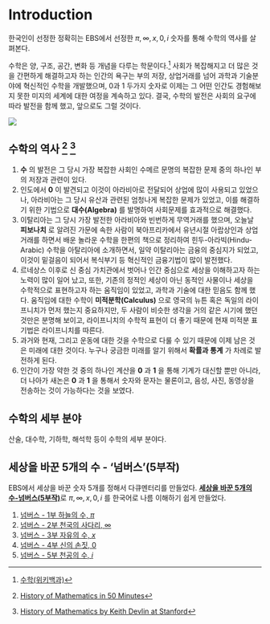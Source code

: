 # Introduction {#intro}



한국인이 선정한 정확히는 EBS에서 선정한 $\pi, \infty, x, 0, i$ 숫자를 통해 수학의 역사를 살펴본다.

수학은 양, 구조, 공간, 변화 등 개념을 다루는 학문이다.[^1]  사회가 복잡해지고 더 많은 것을 간편하게 해결하고자 하는 인간의 욕구는 부의 저장, 상업거래를 넘어 과학과 기술분야에 혁신적인 수학을 개발했으며, 0과 1 두가지 숫자로 이제는 그 어떤 인간도 경험해보지 못한 미지의 세계에 대한 여정을 계속하고 있다. 결국, 수학의 발전은 사회의 요구에 따라 발전을 함께 했고, 앞으로도 그럴 것이다.

![](fig/math-history.png)

## 수학의 역사 [^2] [^3]

1. **수** 의 발전은 그 당시 가장 복잡한 사회인 수메르 문명의 복잡한 문제 중의 하나인 부의 저장과 관련이 있다.
1. 인도에서 **0** 이 발견되고 이것이 아라비아로 전달되어 상업에 많이 사용되고 있었으나, 아라비아는 그 당시 유산과 관련된 엄청나게 복잡한 문제가 있었고, 이를 해결하기 위한 기법으로 **대수(Algebra)** 를 발명하여 사회문제를 효과적으로 해결했다.
1. 이탈리아는 그 당시 가장 발전한 아라비아와 빈번하게 무역거래를 했으며, 오늘날 **피보나치** 로 알려진 가문에 속한 사람이 북아프리카에서 유년시절 아랍상인과 상업거래를 하면서 배운 놀라운 수학을 한편의 책으로 정리하여 힌두-아라빅(Hindu-Arabic) 수학을 아탈리아에 소개하면서, 일약 이탈리아는 금융의 중심지가 되었고, 이것이 밑걸음이 되어서 복식부기 등 혁신적인 금융기법이 많이 발전했다.
1. 르네상스 이후로 신 중심 가치관에서 벗어나 인간 중심으로 세상을 이해하고자 하는 노력이 많이 일어 났고, 또한, 기존의 정적인 세상이 아닌 동적인 사물이나 세상을 수학적으로 표현하고자 하는 움직임이 있었고, 과학과 기술에 대한 믿음도 함께 했다. 움직임에 대한 수학이 **미적분학(Calculus)** 으로 영국의 뉴튼 혹은 독일의 라이프니치가 먼저 했는지 중요하지만, 두 사람이 비슷한 생각을 거의 같은 시기에 했던 것만은 분명해 보이고, 라이프니치의 수학적 표현이 더 좋기 때문에 현재 미적분 표기법은 라이프니치를 따른다.
1. 과거와 현재, 그리고 운동에 대한 것을 수학으로 다룰 수 있기 때문에 이제 남은 것은 미래에 대한 것이다. 누구나 궁금한 미래를 알기 위해서 **확률과 통계** 가 차례로 발전하게 된다.
1. 인간이 가장 약한 것 중의 하나인 계산을 **0** 과 **1** 을 통해 기계가 대신할 뿐만 아니라, 더 나아가 새논은 **0** 과 **1** 을 통해서 숫자와 문자는 물론이고, 음성, 사진, 동영상을 전송하는 것이 가능하다는 것을 보였다.


## 수학의 세부 분야

산술, 대수학, 기하학, 해석학 등이 수학의 세부 분야다.

## 세상을 바꾼 5개의 수 - '넘버스'(5부작)

EBS에서 세상을 바꾼 숫자 5개를 정해서 다큐멘터리를 만들었다. **[세상을 바꾼 5개의 수-넘버스(5부작)](http://home.ebs.co.kr/docuprime/newReleaseView/297?c.page=1)**로 $\pi, \infty, x, 0, i$ 를 한국어로 나름 이해하기 쉽게 만들었다.

1. [넘버스 - 1부 하늘의 수, $\pi$](http://www.ebs.co.kr/tv/show?prodId=348&lectId=10400921)
1. [넘버스 - 2부 천국의 사다리, $\infty$](http://www.ebs.co.kr/tv/show?prodId=348&lectId=10401181)
1. [넘버스 - 3부 자유의 수, $x$](http://www.ebs.co.kr/tv/show?prodId=348&lectId=10402446)
1. [넘버스 - 4부 신의 손짓, $0$](http://www.ebs.co.kr/tv/show?prodId=348&lectId=10404094)
1. [넘버스 - 5부 천공의 수, $i$](http://www.ebs.co.kr/tv/show?prodId=348&lectId=10404366)


[^1]: [수학(위키백과)](https://ko.wikipedia.org/wiki/수학)
[^2]: [History of Mathematics in 50 Minutes](https://www.youtube.com/watch?v=YsEcpS-hyXw)
[^3]: [History of Mathematics by Keith Devlin at Stanford](https://www.youtube.com/watch?v=pk49iM9OT_0&list=PLUSC1HoMnGTi7Q4T6FCYwifor9D8d03y3)
